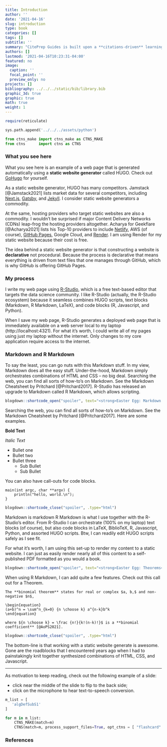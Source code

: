 ```yaml
---
title: Introduction
author: ''
date: '2021-04-16'
slug: introduction
type: book
categories: []
tags: []
subtitle: ''
summary: "CitePrep Guides is built upon a **citations-driven** learning platform."
authors: []
lastmod: '2021-04-16T10:23:31-04:00'
featured: no
image:
  caption: ''
  focal_point: ''
  preview_only: no
projects: []
bibliography: ../../../static/bib/library.bib
graphic_3d: true
graphic: true
math: true
weight: 1
---
```

```r
require(reticulate)
```

```python
sys.path.append('../../../assets/python')

from ctns_make import ctns_make as CTNS_MAKE
from ctns      import ctns as CTNS
```

### What you see here

What you see here is an example of a web page that is generated automatically using a **static website generator** called HUGO. Check out [GoHugo](https://gohugo.io) for yourself.

As a static website generator, HUGO has many competitors. Jamstack [@Jamstack2021] lists market data for several competitors, including [Next.js](https://nextjs.org), [Gatsby](https://www.gatsbyjs.com), and [Jekyll](https://jekyllrb.com). I consider static website generators a commodity.

At the same, hosting providers who target static websites are also a commodity. I wouldn't be surprised if major Content Delivery Networks (CDNs) leap-frog the hosting providers altogether. Acharya for Geekflare [@Acharya2021] lists his Top-10 providers to include [Netlify](https://www.netlify.com), AWS (of course), [GitHub Pages](https://pages.github.com), Google Cloud, and [Render](https://render.com). I am using Render for my static website because their cost is free.

The idea behind a static website generator is that constructing a website is **declarative** not procedural. Because the process is declarative that means everything is driven from text files that one manages through GitHub, which is why GitHub is offering GitHub Pages.

### My process

I write my web page using [R-Studio](https://www.rstudio.com), which is a free text-based editor that targets the data science community. I like R-Studio (actually, the R-Studio ecosystem) because it seamless combines HUGO scripts, text blocks (Markdown, R Markdown, LaTeX), and code blocks (R, Javascript, and Python).

When I save my web page, R-Studio generates a deployed web page that is immediately available on a web server local to my laptop (http://localhost:4321). For what it's worth, I could write all of my pages using just my laptop without the internet. Only changes to my core application require access to the internet.

### Markdown and R Markdown

To say the least, you can go nuts with this Markdown stuff. In my view, Markdown does all the easy stuff. Under-the-hood, Markdown simply orchestrates combinations of HTML and CSS -- no big deal. Searching the web, you can find all sorts of how-to's on Markdown. See the Markdown Cheatsheet by Pritchard [@Pritchard2017]. R-Studio has released an upgrade to Markdown called R Markdown, which allows scripting.

```r
blogdown::shortcode_open("spoiler", text="<strong>Easter Egg: Markdown Example</strong>", .type="html")
```

Searching the web, you can find all sorts of how-to's on Markdown. See the Markdown Cheatsheet by Pritchard [@Pritchard2017]. Here are some examples.

**Bold Text**

_Italic Text_

- Bullet one
- Bullet two
- Bullet three
  - Sub Bullet
  - Sub Bullet

You can also have call-outs for code blocks.

    main(int argc, char **argv) {
        println("hello, world.\n");
    }

```r
blogdown::shortcode_close("spoiler", .type="html")
```

Markdown is markdown R Markdown is what I use together with the R-Studio's editor. From R-Studio I can orchestrate (100% on my laptop) text blocks (of course), but also code blocks in LaTeX, BiblioTeX, R, Javascript, Python, and assorted HUGO scripts. Btw, I can readily edit HUGO scripts safely as I see fit.

For what it's worth, I am using this set-up to render my content to a static website. I can just as easily render nearly all of this content to a self-published PDF formatted as you would a book. 

```r
blogdown::shortcode_open("spoiler", text="<strong>Easter Egg: Theorems</strong>", .type="html")
```

When using R Markdown, I can add quite a few features. Check out this call out for a Theorem.

```theorem
The **binomial theorem** states for real or complex $a, b,$ and non-negative $n$,

\begin{equation}
(a+b)^n = \sum^n_{k=0} {n \choose k} a^{n-k}b^k
\end{equation}

where ${n \choose k} = \frac {n!}{k!(n-k)!}$ is a **binomial coefficient** [@AoPS2021].
```

```r
blogdown::shortcode_close("spoiler", .type="html")
```

The bottom-line is that working with a static website generate is awesome. Gone are the roadblocks that I encountered years ago when I had to painstakingly knit together synthesized combinations of HTML, CSS, and Javascript.

----

As motivation to keep reading, check out the following example of a slide: 

- click near the middle of the slide to flip to the back side; 
- click on the microphone to hear text-to-speech conversion. 

```python
m_list = [
   'algDefSubS1'
]

for m in m_list:
    CTNS_MAKE(match=m)
    CTNS(match=m, process_support_files=True, opt_ctns = [ "flashcard" ])
```

### References
